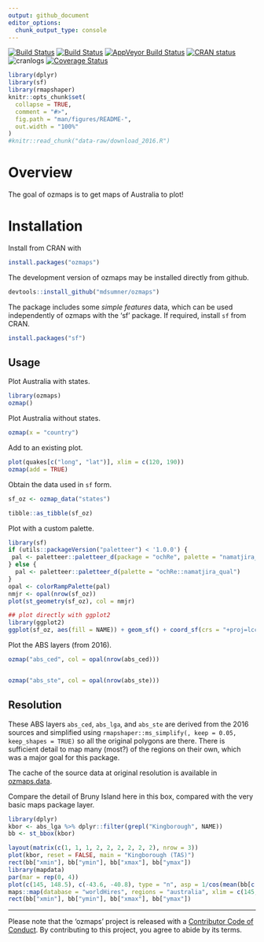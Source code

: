 ```yaml
---
output: github_document
editor_options: 
  chunk_output_type: console
---
```


<!-- README.md is generated from README.Rmd. Please edit that file -->

[![Build Status](http://badges.herokuapp.com/travis/mdsumner/ozmaps?branch=master&env=BUILD_NAME=trusty_release&label=ubuntu)](https://travis-ci.org/mdsumner/ozmaps)
[![Build Status](http://badges.herokuapp.com/travis/mdsumner/ozmaps?branch=master&env=BUILD_NAME=osx_release&label=osx)](https://travis-ci.org/mdsumner/ozmaps) 
[![AppVeyor Build Status](https://ci.appveyor.com/api/projects/status/github/mdsumner/ozmaps?branch=master&svg=true)](https://ci.appveyor.com/project/mdsumner/ozmaps) 
 [![CRAN status](http://www.r-pkg.org/badges/version/ozmaps)](https://cran.r-project.org/package=ozmaps)
 ![cranlogs](http://cranlogs.r-pkg.org./badges/ozmaps)
[![Coverage Status](https://img.shields.io/codecov/c/github/mdsumner/ozmaps/master.svg)](https://codecov.io/github/mdsumner/ozmaps?branch=master)

 
```r
library(dplyr)
library(sf)
library(rmapshaper)
knitr::opts_chunk$set(
  collapse = TRUE,
  comment = "#>",
  fig.path = "man/figures/README-",
  out.width = "100%"
)
#knitr::read_chunk("data-raw/download_2016.R")

```
# Overview

The goal of ozmaps is to get maps of Australia to plot!

# Installation

Install from CRAN with 

```r
install.packages("ozmaps")
```

The development version of ozmaps may be installed directly from github. 

```r
devtools::install_github("mdsumner/ozmaps")
```

The package includes some *simple features* data, which can be used
independently of ozmaps with the 'sf' package. If required, install `sf` from CRAN. 

```r
install.packages("sf")
```

## Usage

Plot Australia with states. 

```r
library(ozmaps)
ozmap()

```

Plot Australia without states. 

```r
ozmap(x = "country")
```

Add to an existing plot. 

```r
plot(quakes[c("long", "lat")], xlim = c(120, 190))
ozmap(add = TRUE)
```

Obtain the data used in `sf` form. 

```r
sf_oz <- ozmap_data("states")

tibble::as_tibble(sf_oz)
```

Plot with a custom palette. 

```r
library(sf)
if (utils::packageVersion("paletteer") < '1.0.0') {
 pal <- paletteer::paletteer_d(package = "ochRe", palette = "namatjira_qual")
} else {
  pal <- paletteer::paletteer_d(palette = "ochRe::namatjira_qual")
} 
opal <- colorRampPalette(pal)
nmjr <- opal(nrow(sf_oz))
plot(st_geometry(sf_oz), col = nmjr)

## plot directly with ggplot2
library(ggplot2)
ggplot(sf_oz, aes(fill = NAME)) + geom_sf() + coord_sf(crs = "+proj=lcc +lon_0=135 +lat_0=-30 +lat_1=-10 +lat_2=-45 +datum=WGS84") + scale_fill_manual(values = nmjr)
```


Plot the ABS layers (from 2016). 

```r
ozmap("abs_ced", col = opal(nrow(abs_ced)))


ozmap("abs_ste", col = opal(nrow(abs_ste)))
```



## Resolution 

These ABS layers `abs_ced`, `abs_lga`, and `abs_ste` are derived from the 2016 sources and simplified using `rmapshaper::ms_simplify(, keep = 0.05, keep_shapes = TRUE)` so all the original polygons are there. There is sufficient detail to map many (most?) of the regions on their own, which was a major goal for this package. 

The cache of the source data at original resolution is available in [ozmaps.data](https://github.com/mdsumner/ozmaps.data/). 

Compare the detail of Bruny Island here in this box, compared with the 
very basic maps package layer. 

```r
library(dplyr)
kbor <- abs_lga %>% dplyr::filter(grepl("Kingborough", NAME))
bb <- st_bbox(kbor)

layout(matrix(c(1, 1, 1, 2, 2, 2, 2, 2, 2), nrow = 3))
plot(kbor, reset = FALSE, main = "Kingborough (TAS)")
rect(bb["xmin"], bb["ymin"], bb["xmax"], bb["ymax"])
library(mapdata)
par(mar = rep(0, 4))
plot(c(145, 148.5), c(-43.6, -40.8), type = "n", asp = 1/cos(mean(bb[c(2, 4)]) * pi/180), axes = FALSE, xlab = "", ylab = "")
maps::map(database = "worldHires", regions = "australia", xlim = c(145, 148.5), ylim = c(-43.6, -40.8), add = TRUE)
rect(bb["xmin"], bb["ymin"], bb["xmax"], bb["ymax"])
```



---

 Please note that the 'ozmaps' project is released with a [Contributor Code of Conduct](https://github.com/mdsumner/ozmaps/blob/master/CODE_OF_CONDUCT.md). By contributing to this project, you agree to abide by its terms.
